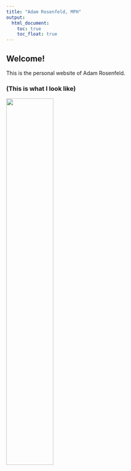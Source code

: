 ```yaml
---
title: "Adam Rosenfeld, MPH"
output: 
  html_document:
    toc: true
    toc_float: true
---
```


## Welcome! 

This is the personal website of Adam Rosenfeld.

### (This is what I look like)
<img src="images/professional.png" style="width:50%">

